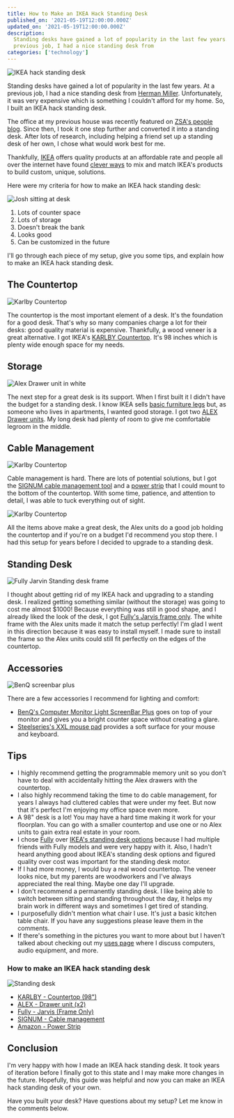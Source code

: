 ```yaml
---
title: How to Make an IKEA Hack Standing Desk
published_on: '2021-05-19T12:00:00.000Z'
updated_on: '2021-05-19T12:00:00.000Z'
description:
  Standing desks have gained a lot of popularity in the last few years. At a
  previous job, I had a nice standing desk from
categories: ['technology']
---
```


<Img
  src="/images/posts/how-to-make-an-ikea-hack-standing-desk/ikea-hack-standing-desk.jpeg"
  alt="IKEA hack standing desk"
  width={815}
  height={611}
/>

Standing desks have gained a lot of popularity in the last few years. At a
previous job, I had a nice standing desk from
[Herman Miller](https://www.hermanmiller.com). Unfortunately, it was very
expensive which is something I couldn't afford for my home. So, I built an IKEA
hack standing desk.

The office at my previous house was recently featured on
[ZSA's people blog](https://people.zsa.io/josh-medeski/). Since then, I took it
one step further and converted it into a standing desk. After lots of research,
including helping a friend set up a standing desk of her own, I chose what would
work best for me.

Thankfully, [IKEA](https://www.ikea.com/) offers quality products at an
affordable rate and people all over the internet have found
[clever ways](https://www.ikeahackers.net) to mix and match IKEA's products to
build custom, unique, solutions.

Here were my criteria for how to make an IKEA hack standing desk:

<Float>
  <Img
    src="/images/posts/how-to-make-an-ikea-hack-standing-desk/josh-sitting-at-desk.jpg"
    alt="Josh sitting at desk"
    width={300}
    height={225}
  />
</Float>

1. Lots of counter space
2. Lots of storage
3. Doesn't break the bank
4. Looks good
5. Can be customized in the future

I'll go through each piece of my setup, give you some tips, and explain how to
make an IKEA hack standing desk.

## The Countertop

<Float>
  <Img
    src="/images/posts/how-to-make-an-ikea-hack-standing-desk/karlby-countertop-walnut-veneer.jpg"
    alt="Karlby Countertop"
    width={240}
    height={132}
  />
</Float>

The countertop is the most important element of a desk. It's the foundation for
a good desk. That's why so many companies charge a lot for their desks: good
quality material is expensive. Thankfully, a wood veneer is a great alternative.
I got IKEA's
[KARLBY Countertop](https://www.ikea.com/us/en/p/karlby-countertop-walnut-veneer-70335212/).
It's 98 inches which is plenty wide enough space for my needs.

## Storage

<Float>
  <Img
    src="/images/posts/how-to-make-an-ikea-hack-standing-desk/alex-drawer-unit-white.jpg"
    alt="Alex Drawer unit in white"
    width={137}
    height={200}
  />
</Float>

The next step for a great desk is its support. When I first built it I didn't
have the budget for a standing desk. I know IKEA sells
[basic furniture legs](https://www.ikea.com/us/en/p/torsklint-leg-light-gray-90365458/)
but, as someone who lives in apartments, I wanted good storage. I got two
[ALEX Drawer units](https://www.ikea.com/us/en/p/alex-drawer-unit-white-00473546/).
My long desk had plenty of room to give me comfortable legroom in the middle.

## Cable Management

<Float>
  <Img
    src="/images/posts/how-to-make-an-ikea-hack-standing-desk/signum-cable-management-horizontal.jpg"
    alt="Karlby Countertop"
    width={200}
    height={65}
  />
</Float>

Cable management is hard. There are lots of potential solutions, but I got the
[SIGNUM cable management tool](https://www.ikea.com/us/en/p/signum-cable-management-horizontal-silver-color-30200253/)
and a [power strip](https://www.amazon.com/dp/B08FCDWYJ1/) that I could mount to
the bottom of the countertop. With some time, patience, and attention to detail,
I was able to tuck everything out of sight.

<Float>
  <Img
    src="/images/posts/how-to-make-an-ikea-hack-standing-desk/cable-management-example.jpg"
    alt="Karlby Countertop"
    width={820}
    height={349}
  />
</Float>

All the items above make a great desk, the Alex units do a good job holding the
countertop and if you're on a budget I'd recommend you stop there. I had this
setup for years before I decided to upgrade to a standing desk.

## Standing Desk

<Float>
  <Img
    src="/images/posts/how-to-make-an-ikea-hack-standing-desk/fully-jarvis-frame-only.jpg"
    alt="Fully Jarvin Standing desk frame"
    className="rounded-lg shadow-md"
    width={200}
    height={200}
  />
</Float>

I thought about getting rid of my IKEA hack and upgrading to a standing desk. I
realized getting something similar (without the storage) was going to cost me
almost $1000! Because everything was still in good shape, and I already liked
the look of the desk, I got
[Fully's Jarvis frame only](https://www.fully.com/jarvis-frame-only.html). The
white frame with the Alex units made it match the setup perfectly! I'm glad I
went in this direction because it was easy to install myself. I made sure to
install the frame so the Alex units could still fit perfectly on the edges of
the countertop.

## Accessories

<Float>
  <Img
    src="/images/posts/how-to-make-an-ikea-hack-standing-desk/screenbar.jpg"
    alt="BenQ screenbar plus"
    width={140}
    height={200}
  />
</Float>

There are a few accessories I recommend for lighting and comfort:

- [BenQ's Computer Monitor Light ScreenBar Plus](https://www.benq.com/en-us/lamps/computer-desklamp/screenbar-plus.html)
  goes on top of your monitor and gives you a bright counter space without
  creating a glare.
- [Steelseries's XXL mouse pad](https://steelseries.com/gaming-mousepads/qck-heavy-series?size=xxl)
  provides a soft surface for your mouse and keyboard.

## Tips

- I highly recommend getting the programmable memory unit so you don't have to
  deal with accidentally hitting the Alex drawers with the countertop.
- I also highly recommend taking the time to do cable management, for years I
  always had cluttered cables that were under my feet. But now that it's perfect
  I'm enjoying my office space even more.
- A 98" desk is a lot! You may have a hard time making it work for your
  floorplan. You can go with a smaller countertop and use one or no Alex units
  to gain extra real estate in your room.
- I chose [Fully](https://www.fully.com) over
  [IKEA's standing desk options](https://www.ikea.com/us/en/search/products/?q=standing%20desk)
  because I had multiple friends with Fully models and were very happy with it.
  Also, I hadn't heard anything good about IKEA's standing desk options and
  figured quality over cost was important for the standing desk motor.
- If I had more money, I would buy a real wood countertop. The veneer looks
  nice, but my parents are woodworkers and I've always appreciated the real
  thing. Maybe one day I'll upgrade.
- I don't recommend a permanently standing desk. I like being able to switch
  between sitting and standing throughout the day, it helps my brain work in
  different ways and sometimes I get tired of standing.
- I purposefully didn't mention what chair I use. It's just a basic kitchen
  table chair. If you have any suggestions please leave them in the comments.
- If there's something in the pictures you want to more about but I haven't
  talked about checking out my [uses page](/uses) where I discuss computers,
  audio equipment, and more.

### How to make an IKEA hack standing desk

<Float>
  <Img
    src="/images/posts/how-to-make-an-ikea-hack-standing-desk/ikea-hack-standing-desk-sitting.jpg"
    alt="Standing desk"
    width={400}
    height={298}
  />
</Float>

- [KARLBY - Countertop (98")](https://www.ikea.com/us/en/p/karlby-countertop-walnut-veneer-70335212/)
- [ALEX - Drawer unit (x2)](https://www.ikea.com/us/en/p/alex-drawer-unit-white-00473546/)
- [Fully - Jarvis (Frame Only)](https://www.fully.com/jarvis-frame-only.html)
- [SIGNUM - Cable management](https://www.ikea.com/us/en/p/signum-cable-management-horizontal-silver-color-30200253/)
- [Amazon - Power Strip](https://www.amazon.com/dp/B08FCDWYJ1/)

## Conclusion

I'm very happy with how I made an IKEA hack standing desk. It took years of
iteration before I finally got to this state and I may make more changes in the
future. Hopefully, this guide was helpful and now you can make an IKEA hack
standing desk of your own.

Have you built your desk? Have questions about my setup? Let me know in the
comments below.
